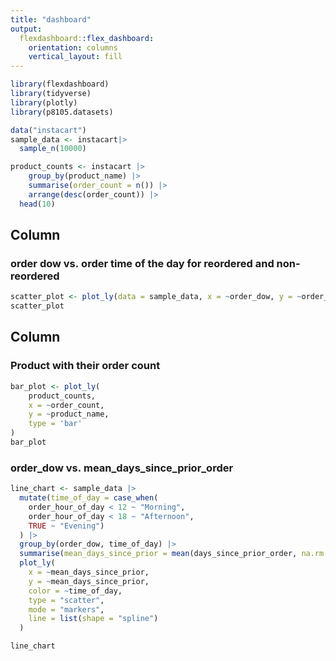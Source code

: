 ```yaml
---
title: "dashboard"
output: 
  flexdashboard::flex_dashboard:
    orientation: columns
    vertical_layout: fill
---
```


```r
library(flexdashboard)
library(tidyverse)
library(plotly)
library(p8105.datasets)
```

```r
data("instacart")
sample_data <- instacart|>
  sample_n(10000)
```

```r
product_counts <- instacart |>
    group_by(product_name) |>
    summarise(order_count = n()) |>
    arrange(desc(order_count)) |>
  head(10)
```

Column {data-width=350}
-----------------------------------------------------------------------

### order dow vs. order time of the day for reordered and non-reordered

```r
scatter_plot <- plot_ly(data = sample_data, x = ~order_dow, y = ~order_hour_of_day, color = ~as.factor(reordered), type = "box")
scatter_plot
```

Column {data-width=650}
-----------------------------------------------------------------------

### Product with their order count

```r
bar_plot <- plot_ly(
    product_counts,
    x = ~order_count,
    y = ~product_name,
    type = 'bar'
)
bar_plot

```


### order_dow vs. mean_days_since_prior_order

```r

line_chart <- sample_data |>
  mutate(time_of_day = case_when(
    order_hour_of_day < 12 ~ "Morning",
    order_hour_of_day < 18 ~ "Afternoon",
    TRUE ~ "Evening")
  ) |>
  group_by(order_dow, time_of_day) |>
  summarise(mean_days_since_prior = mean(days_since_prior_order, na.rm = TRUE)) |>
  plot_ly(
    x = ~mean_days_since_prior, 
    y = ~mean_days_since_prior,  
    color = ~time_of_day, 
    type = "scatter", 
    mode = "markers",
    line = list(shape = "spline")  
  )

line_chart

```



